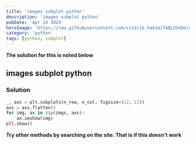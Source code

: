 ```yaml
---
title: 'images subplot python'
description: 'images subplot python'
pubDate: 'Apr 16 2024'
heroImage: 'https://raw.githubusercontent.com/vitalik-hakim/TABLES404/main/error_b/python.jpg'
category: 'python'
tags: [python, subplot]
---
```


**The solution for this is noted below**

## images subplot python

### Solution

```python
_, axs = plt.subplots(n_row, n_col, figsize=(12, 12))
axs = axs.flatten()
for img, ax in zip(imgs, axs):
    ax.imshow(img)
plt.show()
```

**Try other methods by searching on the site. That is if this doesn't work**
